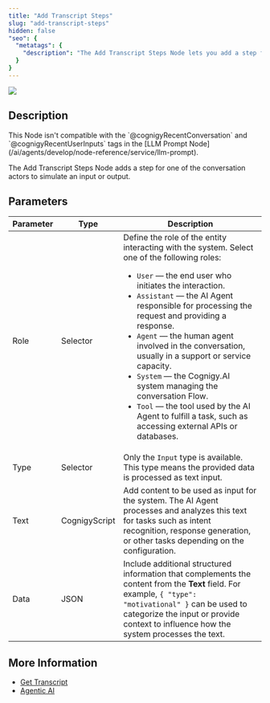 ```yaml
---
title: "Add Transcript Steps"
slug: "add-transcript-steps"
hidden: false
"seo": {
  "metatags": {
    "description": "The Add Transcript Steps Node lets you add a step for one of the conversation actor's to simulate an input or output."
  }
}
---
```


<Frame>
  <img class="image-center" src="/_assets/ai/develop/node-reference/services/add-transcript-step.png" style={{ width: 'auto' }} />
</Frame>

## Description

<Warning>
  This Node isn't compatible with the `@cognigyRecentConversation` and `@cognigyRecentUserInputs` tags in the [LLM Prompt Node](/ai/agents/develop/node-reference/service/llm-prompt).

  The Add Transcript Steps Node adds a step for one of the conversation actors to simulate an input or output.
</Warning>

## Parameters

| Parameter | Type          | Description                                                                                                                                                                                                                                                                                                                                                                                                                                                                                                                                                                |
|-----------|---------------|----------------------------------------------------------------------------------------------------------------------------------------------------------------------------------------------------------------------------------------------------------------------------------------------------------------------------------------------------------------------------------------------------------------------------------------------------------------------------------------------------------------------------------------------------------------------------|
| Role      | Selector      | Define the role of the entity interacting with the system. Select one of the following roles:<ul><li>`User` — the end user who initiates the interaction.</li><li>`Assistant` — the AI Agent responsible for processing the request and providing a response.</li><li>`Agent` — the human agent involved in the conversation, usually in a support or service capacity.</li><li>`System` — the Cognigy.AI system managing the conversation Flow.</li><li>`Tool` — the tool used by the AI Agent to fulfill a task, such as accessing external APIs or databases.</li></ul> |
| Type      | Selector      | Only the `Input` type is available. This type means the provided data is processed as text input.                                                                                                                                                                                                                                                                                                                                                                                                                                                                          |
| Text      | CognigyScript | Add content to be used as input for the system. The AI Agent processes and analyzes this text for tasks such as intent recognition, response generation, or other tasks depending on the configuration.                                                                                                                                                                                                                                                                                                                                                                    |
| Data      | JSON          | Include additional structured information that complements the content from the **Text** field. For example, `{ "type": "motivational" }` can be used to categorize the input or provide context to influence how the system processes the text.                                                                                                                                                                                                                                                                                                                           |

## More Information

- [Get Transcript](/ai/agents/develop/node-reference/service/get-transcript)
- [Agentic AI](/ai/agents/overview)
